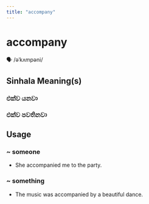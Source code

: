 ```yaml
---
title: "accompany"
---
```


# accompany

🗣️ /əˈkʌmpəni/

## Sinhala Meaning(s)

### එක්ව යනවා
### එක්ව පවතිනවා

## Usage

### ~ someone

- She accompanied me to the party.

### ~ something

- The music was accompanied by a beautiful dance.
